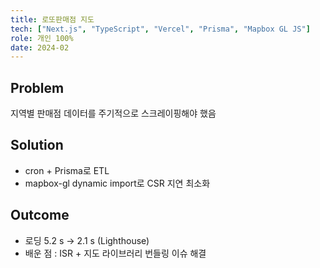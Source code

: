 ```yaml
---
title: 로또판매점 지도
tech: ["Next.js", "TypeScript", "Vercel", "Prisma", "Mapbox GL JS"]
role: 개인 100%
date: 2024-02
---
```

## Problem
지역별 판매점 데이터를 주기적으로 스크레이핑해야 했음

## Solution
- cron + Prisma로 ETL
- mapbox-gl dynamic import로 CSR 지연 최소화

## Outcome
- 로딩 5.2 s → 2.1 s (Lighthouse)
- 배운 점 : ISR + 지도 라이브러리 번들링 이슈 해결 